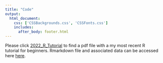 ```yaml
--- 
title: "Code"
output: 
  html_document:
    css: ['CSSBackgrounds.css', 'CSSFonts.css']
    includes:
      after_body: footer.html
---
```

Please click [2022_R_Tutorial](IntroR_2022jul2.nb.html) to find a pdf file with a my most recent R tutorial for beginners. 
Rmarkdown file and associated data can be accessed here [here](https://github.com/jgolcher/repository/tree/main/docs/Rtutorial). 



